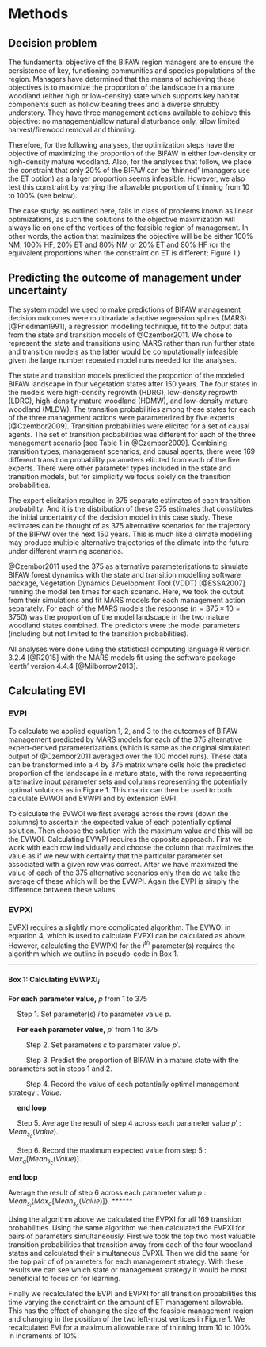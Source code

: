 Methods
=======

Decision problem
----------------

The fundamental objective of the BIFAW region managers are to ensure the persistence of key, functioning communities and species populations of the region. Managers have determined that the means of achieving these objectives is to maximize the proportion of the landscape in a mature woodland (either high or low-density) state which supports key habitat components such as hollow bearing trees and a diverse shrubby understory. They have three management actions available to achieve this objective: no management/allow natural disturbance only, allow limited harvest/firewood removal and thinning.

Therefore, for the following analyses, the optimization steps have the objective of maximizing the proportion of the BIFAW in either low-density or high-density mature woodland. Also, for the analyses that follow, we place the constraint that only 20% of the BIFAW can be 'thinned' (managers use the ET option) as a larger proportion seems infeasible. However, we also test this constraint by varying the allowable proportion of thinning from 10 to 100% (see below). 

The case study, as outlined here, falls in class of problems known as linear optimizations, as such the solutions to the objective maximization will always lie on one of the vertices of the feasible region of management. In other words, the action that maximizes the objective will be be either 100% NM, 100% HF, 20% ET and 80% NM or 20% ET and 80% HF (or the equivalent proportions when the constraint on ET is different; Figure 1.).

Predicting the outcome of management under uncertainty
------------------------------------------------------

The system model we used to make predictions of BIFAW management decision outcomes were multivariate adaptive regression splines (MARS) [@Friedman1991], a regression modelling technique, fit to the output data from the state and transition models of @Czembor2011. We chose to represent the state and transitions using MARS rather than run further state and transition models as the latter would be computationally infeasible given the large number repeated model runs needed for the analyses.

The state and transition models predicted the proportion of the modeled BIFAW landscape in four vegetation states after 150 years. The four states in the models were high-density regrowth (HDRG), low-density regrowth (LDRG), high-density mature woodland (HDMW), and low-density mature woodland (MLDW). The transition probabilities among these states for each of the three management actions were parameterized by five experts [@Czembor2009]. Transition probabilities were elicited for a set of causal agents. The set of transition probabilities was different for each of the three management scenario [see Table 1 in @Czembor2009]. Combining transition types, management scenarios, and causal agents, there were 169 different transition probability parameters elicited from each of the five experts. There were other parameter types included in the state and transition models, but for simplicity we focus solely on the transition probabilities.

The expert elicitation resulted in 375 separate estimates of each transition probability. And it is the distribution of these 375 estimates that constitutes the initial uncertainty of the decision model in this case study. These estimates can be thought of as 375 alternative scenarios for the trajectory of the BIFAW over the next 150 years. This is much like a climate modelling may produce multiple alternative trajectories of the climate into the future under different warming scenarios.

@Czembor2011 used the 375 as alternative parameterizations to simulate BIFAW forest dynamics with the state and transition modelling software package, Vegetation Dynamics Development Tool (VDDT) [@ESSA2007] running the model ten times for each scenario. Here, we took the output from their simulations and fit MARS models for each management action
separately. For each of the MARS models the response ($n=375\times10=3750$) was the proportion of the model landscape in the two mature woodland states combined. The predictors were the model parameters (including but not limited to the transition probabilities).

All analyses were done using the statistical computing language R version 3.2.4 [@R2015] with the MARS models fit using the software package 'earth' version 4.4.4 [@Milborrow2013].

Calculating EVI
---------------

### EVPI
To calculate we applied equation 1, 2, and 3 to the outcomes of BIFAW management predicted by MARS models for each of the 375 alternative expert-derived parameterizations (which is same as the original simulated output of @Czembor2011 averaged over the 100 model runs). These data can be transformed into a 4 by 375 matrix where cells hold the predicted proportion of the landscape in a mature state, with the rows representing alternative input parameter sets and columns representing the potentially optimal solutions as in Figure 1. This matrix can then be used to both calculate EVWOI and EVWPI and by extension EVPI.

To calculate the EVWOI we first average across the rows (down the columns) to ascertain the expected value of each potentially optimal solution. Then choose the solution with the maximum value and this will be the EVWOI. Calculating EVWPI requires the opposite approach. First we work with each row individually and choose the column that maximizes the value as if we new with certainty that the particular parameter set associated with a given row was correct. After we have maximized the value of each of the 375 alternative scenarios only then do we take the average of these which will be the EVWPI. Again the EVPI is simply the difference between these values.

### EVPXI
EVPXI requires a slightly more complicated algorithm. The EVWOI in equation 4, which is used to calculate EVPXI can be calculated as above. However, calculating the EVWPXI for the $i^{th}$ parameter(s) requires the algorithm which we outline in pseudo-code in Box 1.

******
#### Box 1: Calculating EVWPXI$_i$

__For each parameter value,__ $p$ from 1 to 375

&emsp; Step 1. Set parameter(s) $i$ to parameter value $p$.

&emsp; __For each parameter value,__ $p'$ from 1 to 375

&emsp; &emsp; Step 2. Set parameters $c$ to parameter value $p'$.

&emsp; &emsp; Step 3. Predict the proportion of BIFAW in a mature state with the parameters set in steps 1 and 2.

&emsp; &emsp; Step 4. Record the value of each potentially optimal management strategy : $Value$.

&emsp; __end loop__

&emsp; Step 5. Average the result of step 4 across each parameter value $p'$ : $Mean_{s_c}(Value)$.

&emsp; Step 6. Record the maximum expected value from step 5 : $Max_a[Mean_{s_c}(Value)]$.

__end loop__

Average the result of step 6 across each parameter value $p$ : $Mean_{s_i}\{Max_a[Mean_{s_c}(Value)]\}$.
******

Using the algorithm above we calculated the EVPXI for all 169 transition probabilities. Using the same algorithm we then calculated the EVPXI for pairs of parameters simultaneously. First we took the top two most valuable transition probabilities that transition away from each of the four woodland states and calculated their simultaneous EVPXI. Then we did the same for the top pair of of parameters for each management strategy. With these results we can see which state or management strategy it would be most beneficial to focus on for learning.

Finally we recalculated the EVPI and EVPXI for all transition probabilities this time varying the constraint on the amount of ET management allowable. This has the effect of changing the size of the feasible management region and changing in the position of the two left-most vertices in Figure 1. We recalculated EVI for a maximum allowable rate of thinning from 10 to 100% in increments of 10%.
